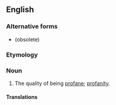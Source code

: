 ==English==

===Alternative forms===
* {{l|en|prophaneness}} (obsolete)

===Etymology===
{{suffix|en|profane|ness}}

===Noun===
{{en-noun|-|+}}

# The quality of being [[profane]]; [[profanity]].

====Translations====
{{trans-top|the quality of being profane; profanity}}
{{trans-mid}}
{{trans-bottom}}
